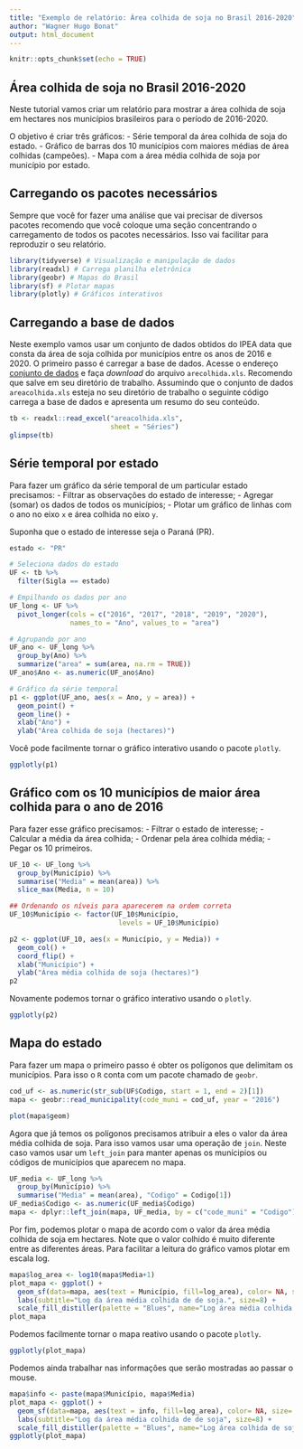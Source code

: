 ```yaml
---
title: "Exemplo de relatório: Área colhida de soja no Brasil 2016-2020"
author: "Wagner Hugo Bonat"
output: html_document
---
```


```r
knitr::opts_chunk$set(echo = TRUE)
```

## Área colhida de soja no Brasil 2016-2020

Neste tutorial vamos criar um relatório para mostrar a área colhida
de soja em hectares nos municípios brasileiros para o período de 2016-2020.

O objetivo é criar três gráficos:
- Série temporal da área colhida de soja do estado.
- Gráfico de barras dos 10 municípios com maiores médias de área colhidas (campeões).
- Mapa com a área média colhida de soja por município por estado.

## Carregando os pacotes necessários

Sempre que você for fazer uma análise que vai precisar de diversos pacotes
recomendo que você coloque uma seção concentrando o carregamento de
todos os pacotes necessários. Isso vai facilitar para reproduzir o seu
relatório.

```r
library(tidyverse) # Visualização e manipulação de dados
library(readxl) # Carrega planilha eletrônica
library(geobr) # Mapas do Brasil
library(sf) # Plotar mapas
library(plotly) # Gráficos interativos
```

## Carregando a base de dados

Neste exemplo vamos usar um conjunto de dados obtidos do IPEA data que
consta da área de soja colhida por municípios entre os anos de 2016 e 2020.
O primeiro passo é carregar a base de dados. Acesse o endereço 
[conjunto de dados](http://leg.ufpr.br/~wagner/data/) e faça _download_ do
arquivo `arecolhida.xls`. Recomendo que salve em seu diretório de trabalho.
Assumindo que o conjunto de dados `areacolhida.xls` esteja no seu diretório de 
trabalho o seguinte código carrega a base de dados e apresenta um resumo do seu conteúdo.

```r
tb <- readxl::read_excel("areacolhida.xls",
                         sheet = "Séries")
glimpse(tb)
```

## Série temporal por estado

Para fazer um gráfico da série temporal de um particular estado precisamos:
- Filtrar as observações do estado de interesse;
- Agregar (somar) os dados de todos os municípios;
- Plotar um gráfico de linhas com o ano no eixo `x` e área colhida no eixo `y`.

Suponha que o estado de interesse seja o Paraná (PR).

```r
estado <- "PR"

# Seleciona dados do estado
UF <- tb %>%
  filter(Sigla == estado)

# Empilhando os dados por ano
UF_long <- UF %>%
  pivot_longer(cols = c("2016", "2017", "2018", "2019", "2020"), 
               names_to = "Ano", values_to = "area")

# Agrupando por ano
UF_ano <- UF_long %>%
  group_by(Ano) %>%
  summarize("area" = sum(area, na.rm = TRUE))
UF_ano$Ano <- as.numeric(UF_ano$Ano)

# Gráfico da série temporal
p1 <- ggplot(UF_ano, aes(x = Ano, y = area)) +
  geom_point() +
  geom_line() +
  xlab("Ano") +
  ylab("Área colhida de soja (hectares)")
```

Você pode facilmente tornar o gráfico interativo usando o pacote `plotly`.

```r
ggplotly(p1)
```

## Gráfico com os 10 municípios de maior área colhida para o ano de 2016

Para fazer esse gráfico precisamos:
- Filtrar o estado de interesse;
- Calcular a média da área colhida;
- Ordenar pela área colhida média;
- Pegar os 10 primeiros.

```r
UF_10 <- UF_long %>%
  group_by(Município) %>%
  summarise("Media" = mean(area)) %>%
  slice_max(Media, n = 10)

## Ordenando os níveis para aparecerem na ordem correta
UF_10$Município <- factor(UF_10$Município, 
                           levels = UF_10$Município)

p2 <- ggplot(UF_10, aes(x = Município, y = Media)) +
  geom_col() + 
  coord_flip() +
  xlab("Município") +
  ylab("Área média colhida de soja (hectares)")
p2  
```

Novamente podemos tornar o gráfico interativo usando o `plotly`.

```r
ggplotly(p2)
```

## Mapa do estado

Para fazer um mapa o primeiro passo é obter os polígonos que delimitam
os municípios. Para isso o `R` conta com um pacote chamado de `geobr`.

```r
cod_uf <- as.numeric(str_sub(UF$Codigo, start = 1, end = 2)[1])
mapa <- geobr::read_municipality(code_muni = cod_uf, year = "2016")
```

```r
plot(mapa$geom)
```

Agora que já temos os polígonos precisamos atribuir a eles o valor 
da área média colhida de soja. Para isso vamos usar uma operação de `join`.
Neste caso vamos usar um `left_join` para manter apenas os
munícipios ou códigos de municípios que aparecem no mapa.

```r
UF_media <- UF_long %>%
  group_by(Município) %>%
  summarise("Media" = mean(area), "Codigo" = Codigo[1])
UF_media$Codigo <- as.numeric(UF_media$Codigo)
mapa <- dplyr::left_join(mapa, UF_media, by = c("code_muni" = "Codigo"))
```

Por fim, podemos plotar o mapa de acordo com o valor da área média colhida
de soja em hectares. Note que o valor colhido é muito diferente entre 
as diferentes áreas. Para facilitar a leitura do gráfico vamos
plotar em escala log.

```r
mapa$log_area <- log10(mapa$Media+1) 
plot_mapa <- ggplot() +
  geom_sf(data=mapa, aes(text = Município, fill=log_area), color= NA, size=.15) +
  labs(subtitle="Log da área média colhida de de soja.", size=8) +
  scale_fill_distiller(palette = "Blues", name="Log área média colhida de soja")
plot_mapa
```

Podemos facilmente tornar o mapa reativo usando o pacote `plotly`.

```r
ggplotly(plot_mapa)
```

Podemos ainda trabalhar nas informações que serão mostradas ao passar o mouse.

```r
mapa$info <- paste(mapa$Município, mapa$Media)
plot_mapa <- ggplot() +
  geom_sf(data=mapa, aes(text = info, fill=log_area), color= NA, size=.15) +
  labs(subtitle="Log da área média colhida de de soja", size=8) +
  scale_fill_distiller(palette = "Blues", name="Log área colhida de soja")
ggplotly(plot_mapa)
```